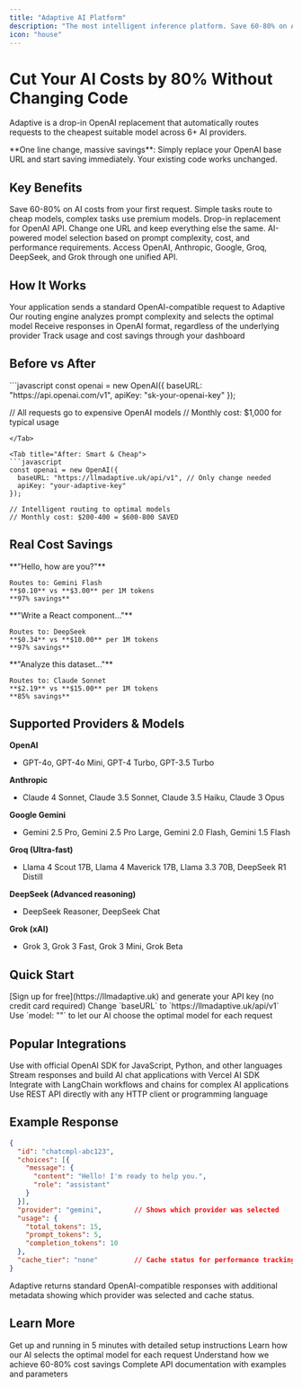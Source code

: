 ```yaml
---
title: "Adaptive AI Platform"
description: "The most intelligent inference platform. Save 60-80% on AI costs with zero code changes."
icon: "house"
---
```


# Cut Your AI Costs by 80% Without Changing Code

Adaptive is a drop-in OpenAI replacement that automatically routes requests to the cheapest suitable model across 6+ AI providers.

<Note>
**One line change, massive savings**: Simply replace your OpenAI base URL and start saving immediately. Your existing code works unchanged.
</Note>

## Key Benefits

<CardGroup cols={2}>
  <Card title="Instant Cost Savings" icon="dollar-sign">
    Save 60-80% on AI costs from your first request. Simple tasks route to cheap models, complex tasks use premium models.
  </Card>
  <Card title="Zero Code Changes" icon="code">
    Drop-in replacement for OpenAI API. Change one URL and keep everything else the same.
  </Card>
  <Card title="Intelligent Routing" icon="brain">
    AI-powered model selection based on prompt complexity, cost, and performance requirements.
  </Card>
  <Card title="Multi-Provider Access" icon="network-wired">
    Access OpenAI, Anthropic, Google, Groq, DeepSeek, and Grok through one unified API.
  </Card>
</CardGroup>

## How It Works

<Steps>
  <Step title="Send Request">
    Your application sends a standard OpenAI-compatible request to Adaptive
  </Step>
  <Step title="AI Analysis">
    Our routing engine analyzes prompt complexity and selects the optimal model
  </Step>
  <Step title="Get Response">
    Receive responses in OpenAI format, regardless of the underlying provider
  </Step>
  <Step title="Monitor Savings">
    Track usage and cost savings through your dashboard
  </Step>
</Steps>

## Before vs After

<Tabs>
<Tab title="Before: Expensive">
```javascript
const openai = new OpenAI({
  baseURL: "https://api.openai.com/v1",
  apiKey: "sk-your-openai-key"
});

// All requests go to expensive OpenAI models
// Monthly cost: $1,000 for typical usage
```
</Tab>

<Tab title="After: Smart & Cheap">
```javascript
const openai = new OpenAI({
  baseURL: "https://llmadaptive.uk/api/v1", // Only change needed
  apiKey: "your-adaptive-key"
});

// Intelligent routing to optimal models
// Monthly cost: $200-400 = $600-800 SAVED
```
</Tab>
</Tabs>

## Real Cost Savings

<CardGroup cols={3}>
  <Card title="Simple Chat" icon="message">
    **"Hello, how are you?"**
    
    Routes to: Gemini Flash  
    **$0.10** vs **$3.00** per 1M tokens  
    **97% savings**
  </Card>
  <Card title="Code Tasks" icon="code">
    **"Write a React component..."**
    
    Routes to: DeepSeek  
    **$0.34** vs **$10.00** per 1M tokens  
    **97% savings**
  </Card>
  <Card title="Complex Analysis" icon="calculator">
    **"Analyze this dataset..."**
    
    Routes to: Claude Sonnet  
    **$2.19** vs **$15.00** per 1M tokens  
    **85% savings**
  </Card>
</CardGroup>

## Supported Providers & Models

<Accordion title="View All Supported Models">

**OpenAI**
- GPT-4o, GPT-4o Mini, GPT-4 Turbo, GPT-3.5 Turbo

**Anthropic**  
- Claude 4 Sonnet, Claude 3.5 Sonnet, Claude 3.5 Haiku, Claude 3 Opus

**Google Gemini**
- Gemini 2.5 Pro, Gemini 2.5 Pro Large, Gemini 2.0 Flash, Gemini 1.5 Flash

**Groq (Ultra-fast)**
- Llama 4 Scout 17B, Llama 4 Maverick 17B, Llama 3.3 70B, DeepSeek R1 Distill

**DeepSeek (Advanced reasoning)**
- DeepSeek Reasoner, DeepSeek Chat

**Grok (xAI)**
- Grok 3, Grok 3 Fast, Grok 3 Mini, Grok Beta

</Accordion>

## Quick Start

<Steps>
  <Step title="Get API Key">
    [Sign up for free](https://llmadaptive.uk) and generate your API key (no credit card required)
  </Step>
  <Step title="Update Your Code">
    Change `baseURL` to `https://llmadaptive.uk/api/v1`
  </Step>
  <Step title="Enable Smart Routing">
    Use `model: ""` to let our AI choose the optimal model for each request
  </Step>
</Steps>

## Popular Integrations

<CardGroup cols={2}>
  <Card title="OpenAI SDK" href="/integrations/openai-sdk" icon="code">
    Use with official OpenAI SDK for JavaScript, Python, and other languages
  </Card>
  <Card title="Vercel AI SDK" href="/integrations/vercel-ai-sdk" icon="nextjs">
    Stream responses and build AI chat applications with Vercel AI SDK
  </Card>
  <Card title="LangChain" href="/integrations/langchain" icon="link">
    Integrate with LangChain workflows and chains for complex AI applications
  </Card>
  <Card title="Direct API" href="/api-reference/chat-completions" icon="terminal">
    Use REST API directly with any HTTP client or programming language
  </Card>
</CardGroup>

## Example Response

```json
{
  "id": "chatcmpl-abc123",
  "choices": [{
    "message": {
      "content": "Hello! I'm ready to help you.",
      "role": "assistant"
    }
  }],
  "provider": "gemini",        // Shows which provider was selected
  "usage": {
    "total_tokens": 15,
    "prompt_tokens": 5,
    "completion_tokens": 10
  },
  "cache_tier": "none"         // Cache status for performance tracking
}
```

<Note>
Adaptive returns standard OpenAI-compatible responses with additional metadata showing which provider was selected and cache status.
</Note>

## Learn More

<CardGroup cols={2}>
  <Card title="Quick Start Guide" icon="rocket" href="/quickstart">
    Get up and running in 5 minutes with detailed setup instructions
  </Card>
  <Card title="Intelligent Routing" icon="brain" href="/features/intelligent-routing">
    Learn how our AI selects the optimal model for each request
  </Card>
  <Card title="Cost Optimization" icon="dollar-sign" href="/features/performance">
    Understand how we achieve 60-80% cost savings
  </Card>
  <Card title="API Reference" icon="book" href="/api-reference/introduction">
    Complete API documentation with examples and parameters
  </Card>
</CardGroup>
